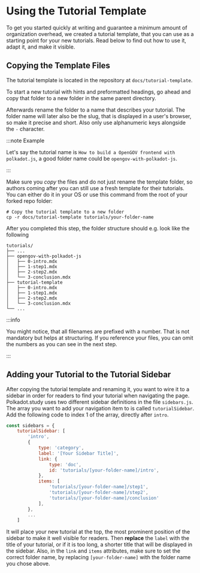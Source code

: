 # Using the Tutorial Template

To get you started quickly at writing and guarantee a minimum amount of
organization overhead, we created a tutorial template, that you can use as a
starting point for your new tutorials. Read below to find out how to use it,
adapt it, and make it visible.

## Copying the Template Files

The tutorial template is located in the repository at `docs/tutorial-template`.

To start a new tutorial with hints and preformatted headings, go ahead and copy
that folder to a new folder in the same parent directory.

Afterwards rename the folder to a name that describes your tutorial. The folder
name will later also be the slug, that is displayed in a user's browser, so make
it precise and short. Also only use alphanumeric keys alongside the `-`
character.

:::note Example

Let's say the tutorial name is
`How to build a OpenGOV frontend with polkadot.js`, a good folder name could be
`opengov-with-polkadot-js`.

:::

Make sure you _copy_ the files and do not just rename the template folder, so
authors coming after you can still use a fresh template for their tutorials. You
can either do it in your OS or use this command from the root of your forked
repo folder:

```
# Copy the tutorial template to a new folder
cp -r docs/tutorial-template tutorials/your-folder-name
```

After you completed this step, the folder structure should e.g. look like the
following

```
tutorials/
├── ...
├── opengov-with-polkadot-js
│   ├── 0-intro.mdx
│   ├── 1-step1.mdx
│   ├── 2-step2.mdx
│   └── 3-conclusion.mdx
├── tutorial-template
│   ├── 0-intro.mdx
│   ├── 1-step1.mdx
│   ├── 2-step2.mdx
│   └── 3-conclusion.mdx
└── ...
```

:::info

You might notice, that all filenames are prefixed with a number. That is not
mandatory but helps at structuring. If you reference your files, you can omit
the numbers as you can see in the next step.

:::

## Adding your Tutorial to the Tutorial Sidebar

After copying the tutorial template and renaming it, you want to wire it to a
sidebar in order for readers to find your tutorial when navigating the page.
Polkadot.study uses two different sidebar definitions in the file `sidebars.js`.
The array you want to add your navigation item to is called `tutorialSidebar`.
Add the following code to index 1 of the array, directly after `intro`.

```js title="/sidebars.js"
const sidebars = {
    tutorialSidebar: [
        'intro',
        {
            type: 'category',
            label: '[Your Sidebar Title]',
            link: {
                type: 'doc',
                id: 'tutorials/[your-folder-name]/intro',
            },
            items: [
                'tutorials/[your-folder-name]/step1',
                'tutorials/[your-folder-name]/step2',
                'tutorials/[your-folder-name]/conclusion'
            ],
        },
        ...
    ]
```

It will place your new tutorial at the top, the most prominent position of the
sidebar to make it well visible for readers. Then **replace** the `label` with
the title of your tutorial, or if it is too long, a shorter title that will be
displayed in the sidebar. Also, in the `link` and `items` attributes, make sure
to set the correct folder name, by replacing `[your-folder-name]` with the
folder name you chose above.
